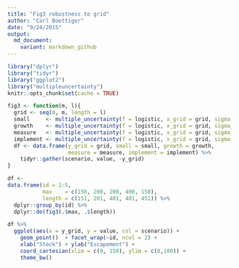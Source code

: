 ```yaml
---
title: "Fig3 robustness to grid"
author: "Carl Boettiger"
date: "9/24/2015"
output: 
  md_document:
    variant: markdown_github
---
```


```r
library("dplyr")
library("tidyr")
library("ggplot2")
library("multipleuncertainty")
knitr::opts_chunk$set(cache = TRUE)
```



```r
fig3 <- function(m, l){  
  grid <- seq(0, m, length = l)
  small     <- multiple_uncertainty(f = logistic, x_grid = grid, sigma_g = 0.1, sigma_m = 0.1, sigma_i = 0.1)
  growth    <- multiple_uncertainty(f = logistic, x_grid = grid, sigma_g = 0.5, sigma_m = 0.1, sigma_i = 0.1)
  measure   <- multiple_uncertainty(f = logistic, x_grid = grid, sigma_g = 0.1, sigma_m = 0.5, sigma_i = 0.1)
  implement <- multiple_uncertainty(f = logistic, x_grid = grid, sigma_g = 0.1, sigma_m = 0.1, sigma_i = 0.5)
  df <- data.frame(y_grid = grid, small = small, growth = growth, 
                   measure = measure, implement = implement) %>%
    tidyr::gather(scenario, value, -y_grid)
}

df <- 
data.frame(id = 1:5, 
           max    = c(150, 200, 200, 400, 150), 
           length = c(151, 201, 401, 401, 451)) %>%
  dplyr::group_by(id) %>%
  dplyr::do(fig3(.$max, .$length))

```

```r
df %>%
  ggplot(aes(x = y_grid, y = value, col = scenario)) + 
    geom_point()  + facet_wrap(~id, ncol = 2) + 
    xlab("Stock") + ylab("Escapement") + 
    coord_cartesian(xlim = c(0, 150), ylim = c(0,100)) + 
    theme_bw() 
```

